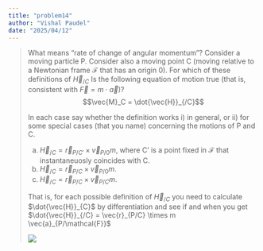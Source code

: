 ```yaml
---
title: "problem14"
author: "Vishal Paudel"
date: "2025/04/12"
---
```


> What means “rate of change of angular momentum”? Consider a moving particle P. Consider also a moving point C (moving relative to a Newtonian frame $\mathcal{F}$ that has an origin 0). For which of these definitions of $\vec{H}_{/C}$ Is the following equation of motion true (that is, consistent with $\vec{F} = m \cdot \vec{a}$)?
> $$\vec{M}_C = \dot{\vec{H}}_{/C}$$
> 
> In each case say whether the definition works i) in general, or ii) for some special cases (that you name) concerning the motions of P and C.
>
> (a) $\vec{H}_{/C} = \vec{r}_{P/C'} \times \vec{v}_{P/0} m$, where C' is a point fixed in $\mathcal{F}$ that instantaneuosly coincides with C.
> (b) $\vec{H}_{/C} = \vec{r}_{P/C} \times \vec{v}_{P/0} m$.
> (c) $\vec{H}_{/C} = \vec{r}_{P/C} \times \vec{v}_{P/C} m$.
>
> That is, for each possible definition of $\vec{H}_{/C}$ you need to calculate $\dot{\vec{H}}_{C}$ by differentiation and see if and when you get $\dot{\vec{H}}_{/C} = \vec{r}_{P/C} \times m \vec{a}_{P/\mathcal{F}}$
>
> ![](../../media/problem14/problem14-fbd.png)

